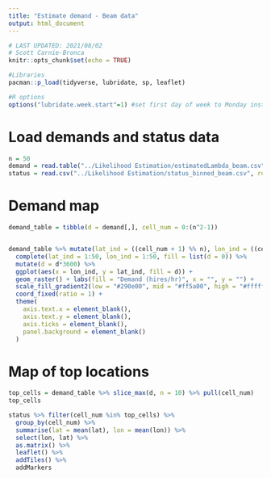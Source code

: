 ```yaml
---
title: "Estimate demand - Beam data"
output: html_document
---
```


```r
# LAST UPDATED: 2021/08/02
# Scott Carnie-Bronca
knitr::opts_chunk$set(echo = TRUE)

#Libraries
pacman::p_load(tidyverse, lubridate, sp, leaflet)

#R options
options("lubridate.week.start"=1) #set first day of week to Monday instead of Sunday
```

# Load demands and status data


```r
n = 50
demand = read.table("../Likelihood Estimation/estimatedLambda_beam.csv", sep = ",") %>% as.matrix() %>% matrix(ncol = 1)
status = read.csv("../Likelihood Estimation/status_binned_beam.csv", row.names = 1) %>% as_tibble()
```

# Demand map
```r
demand_table = tibble(d = demand[,], cell_num = 0:(n^2-1))


demand_table %>% mutate(lat_ind = ((cell_num + 1) %% n), lon_ind = ((cell_num) %/% n) + 1) %>%
  complete(lat_ind = 1:50, lon_ind = 1:50, fill = list(d = 0)) %>%
  mutate(d = d*3600) %>%
  ggplot(aes(x = lon_ind, y = lat_ind, fill = d)) + 
  geom_raster() + labs(fill = "Demand (hires/hr)", x = "", y = "") + 
  scale_fill_gradient2(low = "#290e00", mid = "#ff5a00", high = "#ffffff", midpoint = 1, na.value = "#290e00") + 
  coord_fixed(ratio = 1) + 
  theme(
    axis.text.x = element_blank(),
    axis.text.y = element_blank(),
    axis.ticks = element_blank(),
    panel.background = element_blank()
  )


```

# Map of top locations
```r
top_cells = demand_table %>% slice_max(d, n = 10) %>% pull(cell_num)
top_cells

status %>% filter(cell_num %in% top_cells) %>%
  group_by(cell_num) %>%
  summarise(lat = mean(lat), lon = mean(lon)) %>%
  select(lon, lat) %>%
  as.matrix() %>%
  leaflet() %>%
  addTiles() %>%
  addMarkers

```